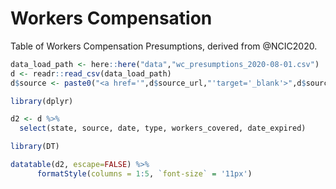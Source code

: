 # Workers Compensation

Table of Workers Compensation Presumptions, derived from @NCIC2020.

```r

data_load_path <- here::here("data","wc_presumptions_2020-08-01.csv")
d <- readr::read_csv(data_load_path)
d$source <- paste0("<a href='",d$source_url,"'target='_blank'>",d$source,"</a>")

library(dplyr)

d2 <- d %>%
  select(state, source, date, type, workers_covered, date_expired)

library(DT)

datatable(d2, escape=FALSE) %>% 
      formatStyle(columns = 1:5, `font-size` = '11px')

```